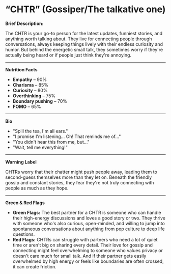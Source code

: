 # “CHTR” (Gossiper/The talkative one)

**Brief Description:**

The CHTR is your go-to person for the latest updates, funniest stories, and anything worth talking about. They live for connecting people through conversations, always keeping things lively with their endless curiosity and humor. But behind the energetic small talk, they sometimes worry if they're actually being heard or if people just think they're annoying.

---

**Nutrition Facts**

- **Empathy** – 90%
- **Charisma** – 85%
- **Curiosity** – 80%
- **Overthinking** – 75%
- **Boundary pushing** – 70%
- **FOMO** – 65%

---

**Bio**

- "Spill the tea, I'm all ears."
- "I promise I'm listening… Oh! That reminds me of…"
- "You didn't hear this from me, but…"
- "Wait, tell me everything!"

---

**Warning Label**

CHTRs worry that their chatter might push people away, leading them to second-guess themselves more than they let on. Beneath the friendly gossip and constant stories, they fear they're not truly connecting with people as much as they hope.

---

**Green & Red Flags**

- **Green Flags:** The best partner for a CHTR is someone who can handle their high-energy discussions and loves a good story or two. They thrive with someone who's also curious, open-minded, and willing to jump into spontaneous conversations about anything from pop culture to deep life questions.
- **Red Flags:** CHTRs can struggle with partners who need a lot of quiet time or aren't big on sharing every detail. Their love for gossip and connecting might feel overwhelming to someone who values privacy or doesn't care much for small talk. And if their partner gets easily overwhelmed by high energy or feels like boundaries are often crossed, it can create friction.